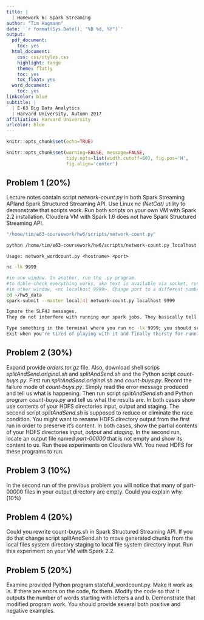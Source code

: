 ```yaml
---
title: |
  | Homework 6: Spark Streaming
author: "Tim Hagmann"
date: '`r format(Sys.Date(), "%B %d, %Y")`'
output:
  pdf_document:
    toc: yes
  html_document:
    css: css/styles.css
    highlight: tango
    theme: flatly
    toc: yes
    toc_float: yes
  word_document:
    toc: yes
linkcolor: blue
subtitle: |
  | E-63 Big Data Analytics
  | Harvard University, Autumn 2017
affiliation: Harvard University
urlcolor: blue
---
```


```r
knitr::opts_chunk$set(echo=TRUE)
```

```r
knitr::opts_chunk$set(warning=FALSE, message=FALSE,
                      tidy.opts=list(width.cutoff=60), fig.pos='H',
                      fig.align='center')
```

## Problem 1 (20%)
Lecture notes contain script *network-count.py* in both Spark Streaming APIand Spark Structured Streaming API. Use Linux *nc (NetCat)* utility to demonstrate that scripts work. Run both scripts on your own VM with Spark 2.2 installation. Cloudera VM with Spark 1.6 does not have Spark Structured Streaming API.

```r
"/home/tim/e63-coursework/hw6/scripts/network-count.py"
```

```bash
python /home/tim/e63-coursework/hw6/scripts/network-count.py localhost 9999
```

```text
Usage: network_wordcount.py <hostname> <port>
```

```bash

nc -lk 9999 

#in one window. In another, run the .py program.
#to doble-check everything works, aka text is available via socket, run, 
#in other window, <nc localhost 9999>. Change port to a different number if 9999 is taken 
cd ~/hw5_data
spark-submit --master local[4] network-count.py localhost 9999

Ignore the SLF4J messages.
They do not interfere with running our spark jobs. They basically tell that zookeeper and some other services are using spark or depend on spark or spark depends on them. Something like that.

Type something in the terminal where you run nc -lk 9999; you should see results being computed in the window where network-count.py is running. 
Exit when you're tired of playing with it and finally thirsty for running more scripts. :)
```


## Problem 2 (30%)
Expand provide *orders.tar.gz* file. Also, download shell scrips *splitAndSend.original.sh* and *splitAndSend.sh* and the Python script *count-buys.py*. First run *splitAndSend.original.sh* and *count-buys.py*. Record the failure mode of *count-buys.py*. Simply read the error message produced and tell us what is happening. Then run script *splitAndSend.sh* and Python program *count-buys.py* and tell us what the results are. In both cases show use contents of your HDFS directories input, output and staging. The second script *splitAndSend.sh* is supposed to reduce or eliminate the race condition.  You might want to rename HDFS directory output from the first run in order to preserve it’s content. In both cases, show the partial contents of your HDFS directories *input*, *output* and *staging*. In the second run, locate an output file named *part-00000* that is not empty and show its content to us.  Run these experiments on Cloudera VM. You need HDFS for these programs to run.

## Problem 3 (10%)
In the second run of the previous problem you will notice that many of part-00000 files in your output directory are empty. Could you explain why.
(10%)

## Problem 4 (20%)
Could you rewrite count-buys.sh in Spark Structured Streaming API. If you do that change script splitAndSend.sh to move generated chunks from the local files system directory staging to local file system directory input. Run this experiment on your VM with Spark 2.2.

## Problem 5 (20%)
Examine provided Python program stateful_wordcount.py. Make it work as is. If there are errors on the code, fix them. Modify the code so that it outputs the number of words starting with letters a and b. Demonstrate that modified program work. You should provide several both positive and negative examples.
